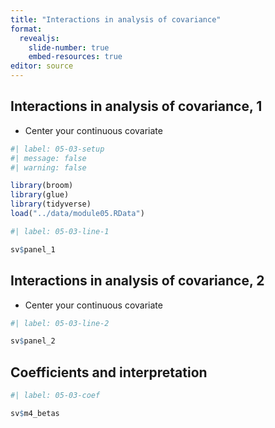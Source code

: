```yaml
---
title: "Interactions in analysis of covariance"
format: 
  revealjs:
    slide-number: true
    embed-resources: true
editor: source
---
```


## Interactions in analysis of covariance, 1

-   Center your continuous covariate

```r
#| label: 05-03-setup
#| message: false
#| warning: false

library(broom)
library(glue)
library(tidyverse)
load("../data/module05.RData")
```

```r
#| label: 05-03-line-1

sv$panel_1
```

## Interactions in analysis of covariance, 2

-   Center your continuous covariate

```r
#| label: 05-03-line-2

sv$panel_2
```

## Coefficients and interpretation

```r
#| label: 05-03-coef

sv$m4_betas
```
